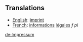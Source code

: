 ==Translations==
*[[English]]: [[imprint]]
*[[French]]: [[information]]s [[légal]]es ''f pl''

[[de:Impressum]]